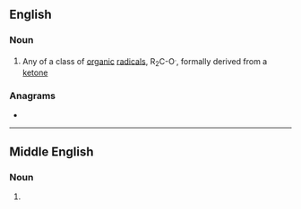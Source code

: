 ==English==

===Noun===
{{wikipedia}}
{{en-noun}}

# {{lb|en|organic chemistry}} Any of a class of [[organic]] [[radical]]s, R<sub>2</sub>C-O<sup>.</sup>, formally derived from a [[ketone]]

===Anagrams===
* {{anagrams|en|Kelty|kytle}}

----

==Middle English==

===Noun===
{{head|enm|noun}}

# {{alternative form of|lang=enm|ketel}}